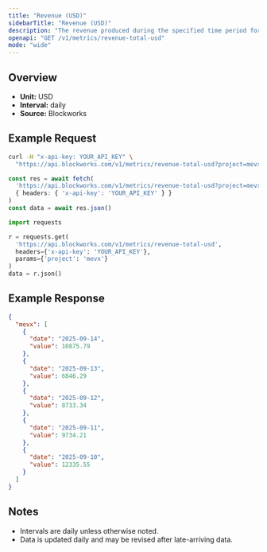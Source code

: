 ```yaml
---
title: "Revenue (USD)"
sidebarTitle: "Revenue (USD)"
description: "The revenue produced during the specified time period for given project."
openapi: "GET /v1/metrics/revenue-total-usd"
mode: "wide"
---
```


## Overview

- **Unit:** USD
- **Interval:** daily
- **Source:** Blockworks

## Example Request

<CodeGroup>

```bash cURL
curl -H "x-api-key: YOUR_API_KEY" \
  "https://api.blockworks.com/v1/metrics/revenue-total-usd?project=mevx"
```

```typescript TypeScript
const res = await fetch(
  'https://api.blockworks.com/v1/metrics/revenue-total-usd?project=mevx',
  { headers: { 'x-api-key': 'YOUR_API_KEY' } }
)
const data = await res.json()
```

```python Python
import requests

r = requests.get(
  'https://api.blockworks.com/v1/metrics/revenue-total-usd',
  headers={'x-api-key': 'YOUR_API_KEY'},
  params={'project': 'mevx'}
)
data = r.json()
```

</CodeGroup>

## Example Response

```json
{
  "mevx": [
    {
      "date": "2025-09-14",
      "value": 10875.79
    },
    {
      "date": "2025-09-13",
      "value": 6846.29
    },
    {
      "date": "2025-09-12",
      "value": 8733.34
    },
    {
      "date": "2025-09-11",
      "value": 9734.21
    },
    {
      "date": "2025-09-10",
      "value": 12335.55
    }
  ]
}
```

## Notes
- Intervals are daily unless otherwise noted.
- Data is updated daily and may be revised after late-arriving data.